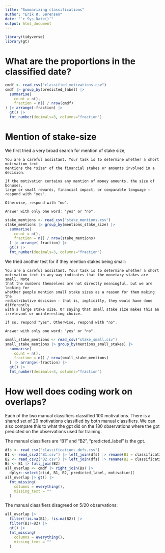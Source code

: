 ```yaml
---
title: "Summarizing classifications"
author: "Erik Ø. Sørensen"
date: "`r Sys.Date()`"
output: html_document
---
```


```r
library(tidyverse)
library(gt)
```

# What are the proportions in the classified date?

```r
cmdf <- read_csv("classified_motivations.csv")
cmdf |> group_by(predicted_label) |>
  summarise(
    count = n(),
    fraction = n() / nrow(cmdf)
) |> arrange(-fraction) |>
  gt() |>
  fmt_number(decimals=3, columns="fraction")
```

# Mention of stake-size

We first tried a very broad search for mention of stake size, 

```
You are a careful assistant. Your task is to determine whether a short motivation text 
mentions the *size* of the financial stakes or amounts involved in a decision.

If the motivation contains any mention of money amounts, the size of bonuses, 
large or small rewards, financial impact, or comparable language — respond with "yes".

Otherwise, respond with "no".

Answer with only one word: "yes" or "no".
``` 

```r
stake_mentions <- read_csv("stake_mentions.csv") 
stake_mentions |> group_by(mentions_stake_size) |>
  summarise(
    count = n(),
    fraction = n() / nrow(stake_mentions)
  ) |> arrange(-fraction) |>
  gt() |>
  fmt_number(decimals=3, columns="fraction")
```


We tried another test for if they mention stakes being small:

```
You are a careful assistant. Your task is to determine whether a short 
motivation text in any way indicates that the monetary stakes are small. Note
that the numbers themselves are not directly meaningful, but we are looking for 
whether people mention small stake sizes as a reason for them making the 
redistributive decision - that is, implicitly, they would have done differently 
with a large stake size. Or saying that small stake size makes this an 
irrelevant or uninteresting choice.

If so, respond "yes". Otherwise, respond with "no".

Answer with only one word: "yes" or "no".
```

```r
small_stake_mentions <- read_csv("stake_small.csv") 
small_stake_mentions |> group_by(mentions_small_stakes) |>
  summarise(
    count = n(),
    fraction = n() / nrow(small_stake_mentions)
  ) |> arrange(-fraction) |>
  gt() |>
  fmt_number(decimals=3, columns="fraction")
```


# How well does coding work on overlaps?

Each of the two manual classifiers classified 100 motivations. 
There is a shared set of 20 motivations classified by both
manual classifiers. We can also compare this to what the gpt 
did on the 180 observations where the gpt predicted
on the observations used for training.

The manual classifiers are "B1" and "B2", "predicted_label" is the gpt.


```r
dfs <- read_csv("classifications_defs.csv")
B1 <- read_csv2("B1.csv") |> left_join(dfs) |> rename(B1 = classification) |> dplyr::select(id, B1)
B2 <- read_csv2("B2.csv") |> left_join(dfs) |> rename(B2 = classification) |> dplyr::select(id, B2)
Bs <- B1 |> full_join(B2)
all_overlap <- cmdf |> right_join(Bs) |> 
  dplyr::select(c(id, B1, B2, predicted_label, motivation))
all_overlap |> gt() |> 
  fmt_missing(
    columns = everything(), 
    missing_text = "" 
  )
```

The manual classifiers disagreed on 5/20 observations:


```r
all_overlap |> 
  filter(!is.na(B1), !is.na(B2)) |>
  filter(B1!=B2) |>
  gt() |> 
  fmt_missing(
    columns = everything(), 
    missing_text = "" 
  )
```


